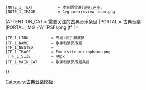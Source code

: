 {{WPBannerMeta
|PROJECT             = 古典音乐
 |BANNER_NAME        = Template:古典音樂專題
 |substcheck=<includeonly>{{subst:</includeonly><includeonly>substcheck}}</includeonly>
 |small={{{small|}}}
 |category={{{category|¬}}}
 |listas={{{listas|}}}
|IMAGE_LEFT          = Concertband.jpg
 |IMAGE_LEFT_SMALL   = 180px
 |IMAGE_LEFT_LARGE   = 108px
|MAIN_TEXT           = 本頁面屬於'''[[维基专题:古典音乐|古典音樂專題]]'''，一些维基人致力于改善维基百科中古典音乐相关的条目内容。
|MAIN_ARTICLE        = 古典音樂
|QUALITY_SCALE       = extended
|class               = {{{class|}}}
|auto                = {{{auto|}}}
|importance          = {{{importance|}}}
|ASSESSMENT_LINK         = 專題:古典音樂/評級
|attention={{{attention|}}}
|note 1                 = {{#ifexist:Wikipedia:同行评审/{{BASEPAGENAME}}|yes|}}
 |NOTE_1_TEXT           = 本主题曾进行[[Wikipedia:同行评审/{{BASEPAGENAME}}|同行评审]]。
 |NOTE_1_IMAGE          = Cvg peerreview icon.png
|ATTENTION_CAT         = 需要关注的古典音乐条目
|PORTAL              = 古典音樂
|PORTAL_IMG ='A' (PSF).png
|tf 1={{{singer|}}}
 |TF_1_LINK          = 专题:歌手和演员
 |TF_1_NAME          = 歌手和演员专题
 |TF_1_NESTED        = 
 |TF_1_IMAGE         = Exquisite-microphone.png
  |TF_1_SIZE         = 40px
 |TF_1_MAIN_CAT      = 歌手和演员专题条目
}}
<noinclude>
{{documentation}}

[[Category:古典音樂模板]]

</noinclude>